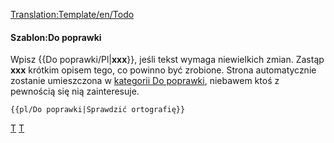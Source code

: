 <noinclude>[[Translation:Template/en/Todo]]</noinclude><noinclude></noinclude>{{en/Ambox| type  = notice
| image = en/Klipper.png
| text  = <strong>Do poprawki</strong><br />{{{1|Jeśli ktokolwiek dodał ten szablon bez opisu, powinien on zostać jak najszyciej zaktualizowany lub usunięty}}}
}}<includeonly>{{{2|[[Category:en/Do poprawki]]}}}</includeonly><noinclude>

====Szablon:Do poprawki====
Wpisz <nowiki>{{</nowiki>Do poprawki/Pl<nowiki>|</nowiki>'''xxx'''<nowiki>}}</nowiki>, jeśli tekst wymaga niewielkich zmian. Zastąp '''xxx''' krótkim opisem tego, co powinno być zrobione. Strona automatycznie zostanie umieszczona w [[:Category:pl/Do poprawki|kategorii Do poprawki]], niebawem ktoś z pewnością się nią zainteresuje.
<pre>{{pl/Do poprawki|Sprawdzić ortografię}}</pre>

[[Category:en/Templates|T]][[Category:en/Message boxes|T]]</noinclude>